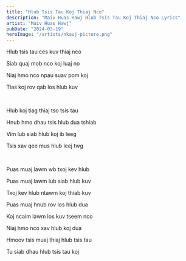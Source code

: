 ```yaml
---
title: "Hlub Tsis Tau Koj Thiaj Nco"
description: "Maiv Huas Hawj Hlub Tsis Tau Koj Thiaj Nco Lyrics"
artist: "Maiv Huas Hawj"
pubDate: "2024-03-19"
heroImage: "/artists/nkauj-picture.png"
---
```


Hlub tsis tau ces kuv thiaj nco

Siab quaj mob nco koj luaj no

Niaj hmo nco npau suav pom koj

Tias koj rov qab los hlub kuv

<br />

Hlub koj tiag thiaj tso tsis tau

Hnub hmo dhau tsis hlub dua tshiab

Vim lub siab hlub koj ib leeg

Tsis xav qee mus hlub leej twg

<br />

Puas muaj lawm wb txoj kev hlub

Puas muaj lawm lub siab hlub kuv

Txoj kev hlub ntawm koj thiab kuv

Puas muaj hnub rov los hlub dua

Koj ncaim lawm los kuv tseem nco

Niaj hmo nco xav hlub koj dua

Hmoov tsis muaj thiaj hlub tsis tau

Tu siab dhau hlub tsis tau koj
